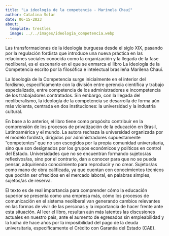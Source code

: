 ```yaml
---
title: "La ideología de la competencia - Marinela Chauí"
author: Catalina Solar
date: 06-15-2023
about: 
  template: trestles
  image: ../../images/ideologia_competencia.webp
---
```

Las transformaciones de la ideología burguesa desde el siglo XIX, pasando por la regulación fordista que introduce una nueva práctica en las relaciones sociales conocida como la organización y la llegada de la fase neoliberal, es el escenario en el que se enmarca el libro La ideología de la Competencia escrito por la filosófica e intelectual brasileña Marilena Chauí. 

La Ideología de la Competencia surge inicialmente en el interior del fordismo, específicamente con la división entre gerencia científica y trabajo especializado, entre competencia de los administradores e incompetencia de los trabajadores contratados. Sin embargo, con la llegada del neoliberalismo, la ideología de la competencia se desarrolla de forma aún más violenta, centrada en dos instituciones: la universidad y la industria cultural. 

En base a lo anterior, el libro tiene como propósito contribuir en la comprensión de los procesos de privatización de la educación en Brasil, Latinoamérica y el mundo. La autora rechaza la universidad organizada por el modelo fordista, dirigidos por administradores supuestamente “competentes” que no son escogidos por la propia comunidad universitaria, sino que son designados por los grupos económicos y políticos en control del Estado. Universidades que no se encuentran formando sujetos/as reflexivos/as, sino por el contrario, dan a conocer para que no se pueda pensar, adquiriendo conocimiento para reproducir y no crear. Sujetos/as como mano de obra calificada, ya que cuentan con conocimientos técnicos que podrán ser ofrecidos en el mercado laboral, en palabras simples, sujetos/as de reserva. 

El texto es de real importancia para comprender cómo la educación superior se presenta como una empresa más, cómo los procesos de comunicación en el sistema neoliberal van generando cambios relevantes en las formas de vivir de las personas y la importancia de hacer frente ante esta situación. Al leer el libro, resultan aún más latentes las discusiones actuales en nuestro país, ante el aumento de egresados sin empleabilidad y la lucha de hace años por la imposibilidad del pago de la deuda universitaria, específicamente el Crédito con Garantía del Estado (CAE).
